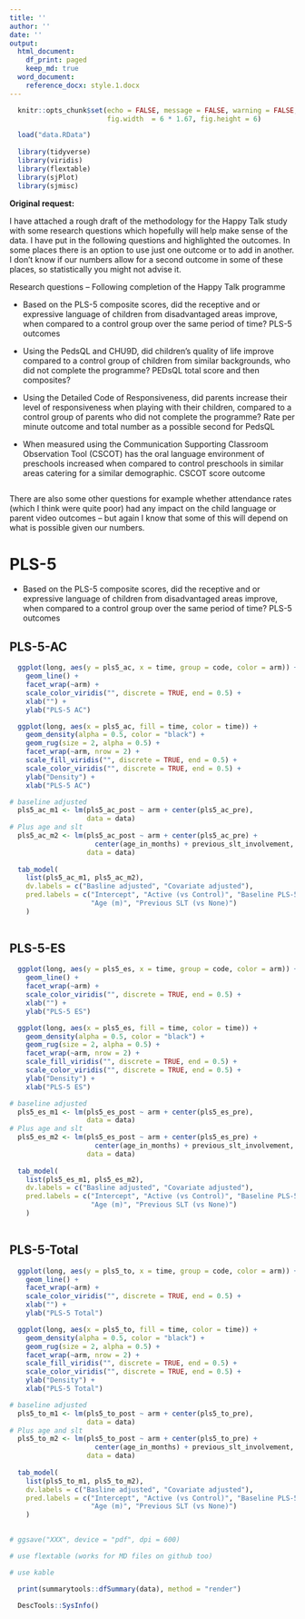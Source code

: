 ```yaml
---
title: ''
author: ''
date: ''
output: 
  html_document:
    df_print: paged
    keep_md: true
  word_document:
    reference_docx: style.1.docx
---
```


```r

  knitr::opts_chunk$set(echo = FALSE, message = FALSE, warning = FALSE, 
                        fig.width  = 6 * 1.67, fig.height = 6)

  load("data.RData")
  
  library(tidyverse)
  library(viridis)
  library(flextable)
  library(sjPlot)
  library(sjmisc)

```

**Original request:**

I have attached a rough draft of the methodology for the Happy Talk study with some research questions which hopefully will help make sense of the data. 
I have put in the following questions and highlighted the outcomes. In some places there is an option to use just one outcome or to add in another. I don’t know if our numbers allow for a second outcome in some of these places, so statistically you might not advise it. 

Research questions – Following completion of the Happy Talk programme

- Based on the PLS-5 composite scores, did the receptive and or expressive language of children from disadvantaged areas improve, when compared to a control group over the same period of time? PLS-5 outcomes

- Using the PedsQL and CHU9D, did children’s quality of life improve compared to a control group of children from similar backgrounds, who did not complete the programme? PEDsQL total score and then composites?

- Using the Detailed Code of Responsiveness, did parents increase their level of responsiveness when playing with their children, compared to a control group of parents who did not complete the programme? Rate per minute outcome and total number as a possible second for PedsQL

- When measured using the Communication Supporting Classroom Observation Tool (CSCOT) has the oral language environment of preschools increased when compared to control preschools in similar areas catering for a similar demographic. CSCOT score outcome
```r



```

There are also some other questions for example whether attendance rates (which I think were quite poor) had any impact on the child language or parent video outcomes – but again I know that some of this will depend on what is possible given our numbers.

# PLS-5

- Based on the PLS-5 composite scores, did the receptive and or expressive language of children from disadvantaged areas improve, when compared to a control group over the same period of time? PLS-5 outcomes

## PLS-5-AC

```r

  ggplot(long, aes(y = pls5_ac, x = time, group = code, color = arm)) +
    geom_line() +
    facet_wrap(~arm) +
    scale_color_viridis("", discrete = TRUE, end = 0.5) +
    xlab("") +
    ylab("PLS-5 AC")

```

```r

  ggplot(long, aes(x = pls5_ac, fill = time, color = time)) +
    geom_density(alpha = 0.5, color = "black") +
    geom_rug(size = 2, alpha = 0.5) +
    facet_wrap(~arm, nrow = 2) +
    scale_fill_viridis("", discrete = TRUE, end = 0.5) +
    scale_color_viridis("", discrete = TRUE, end = 0.5) +
    ylab("Density") +
    xlab("PLS-5 AC")

```
```r

# baseline adjusted
  pls5_ac_m1 <- lm(pls5_ac_post ~ arm + center(pls5_ac_pre), 
                   data = data) 
# Plus age and slt
  pls5_ac_m2 <- lm(pls5_ac_post ~ arm + center(pls5_ac_pre) + 
                     center(age_in_months) + previous_slt_involvement, 
                   data = data) 
 
  tab_model(
    list(pls5_ac_m1, pls5_ac_m2),
    dv.labels = c("Basline adjusted", "Covariate adjusted"),
    pred.labels = c("Intercept", "Active (vs Control)", "Baseline PLS-5-AC", 
                    "Age (m)", "Previous SLT (vs None)")
    )
  

```

## PLS-5-ES

```r

  ggplot(long, aes(y = pls5_es, x = time, group = code, color = arm)) +
    geom_line() +
    facet_wrap(~arm) +
    scale_color_viridis("", discrete = TRUE, end = 0.5) +
    xlab("") +
    ylab("PLS-5 ES")

```

```r

  ggplot(long, aes(x = pls5_es, fill = time, color = time)) +
    geom_density(alpha = 0.5, color = "black") +
    geom_rug(size = 2, alpha = 0.5) +
    facet_wrap(~arm, nrow = 2) +
    scale_fill_viridis("", discrete = TRUE, end = 0.5) +
    scale_color_viridis("", discrete = TRUE, end = 0.5) +
    ylab("Density") +
    xlab("PLS-5 ES")

```

```r

# baseline adjusted
  pls5_es_m1 <- lm(pls5_es_post ~ arm + center(pls5_es_pre), 
                   data = data) 
# Plus age and slt
  pls5_es_m2 <- lm(pls5_es_post ~ arm + center(pls5_es_pre) + 
                     center(age_in_months) + previous_slt_involvement, 
                   data = data) 
 
  tab_model(
    list(pls5_es_m1, pls5_es_m2),
    dv.labels = c("Basline adjusted", "Covariate adjusted"),
    pred.labels = c("Intercept", "Active (vs Control)", "Baseline PLS-5-ES", 
                    "Age (m)", "Previous SLT (vs None)")
    )
  

```


## PLS-5-Total

```r

  ggplot(long, aes(y = pls5_to, x = time, group = code, color = arm)) +
    geom_line() +
    facet_wrap(~arm) +
    scale_color_viridis("", discrete = TRUE, end = 0.5) +
    xlab("") +
    ylab("PLS-5 Total")

```

```r

  ggplot(long, aes(x = pls5_to, fill = time, color = time)) +
    geom_density(alpha = 0.5, color = "black") +
    geom_rug(size = 2, alpha = 0.5) +
    facet_wrap(~arm, nrow = 2) +
    scale_fill_viridis("", discrete = TRUE, end = 0.5) +
    scale_color_viridis("", discrete = TRUE, end = 0.5) +
    ylab("Density") +
    xlab("PLS-5 Total")

```

```r

# baseline adjusted
  pls5_to_m1 <- lm(pls5_to_post ~ arm + center(pls5_to_pre), 
                   data = data) 
# Plus age and slt
  pls5_to_m2 <- lm(pls5_to_post ~ arm + center(pls5_to_pre) + 
                     center(age_in_months) + previous_slt_involvement, 
                   data = data) 
 
  tab_model(
    list(pls5_to_m1, pls5_to_m2),
    dv.labels = c("Basline adjusted", "Covariate adjusted"),
    pred.labels = c("Intercept", "Active (vs Control)", "Baseline PLS-5-ES", 
                    "Age (m)", "Previous SLT (vs None)")
    )
  
```


```r

# ggsave("XXX", device = "pdf", dpi = 600)

```

```r

# use flextable (works for MD files on github too)

```

```r

# use kable

```

```r

  print(summarytools::dfSummary(data), method = "render")

```

```r

  DescTools::SysInfo()

```


